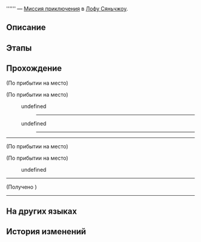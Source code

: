 {{Дополнить|Диалоги.}}
{{Миссия Инфобокс
|id              = 4015103
|Название        = 
|Изображение     = Миссия Освоения .png
|Тип             = Миссия приключения
|События         = 
|Глава           = 
|Условия         = Завершите миссию {{cx}}<!--Hidden Mission ID 4015101--> и дождитесь ежедневного [[Обновление сервера|обновления сервера]]
|Персонажи       = Бандит А; Бандит Б; Первопроходец; Фунгизонтик
|СтартЛокация    = [[Лофу Сяньчжоу]] — [[Облачная переправа]]
|Локации         = Облачная переправа
|Предыдущая      = 
|Следующая       = 
|Награды         = 
}}
'''''' — [[Миссия приключения]] в [[Лофу Сяньчжоу]].

==Описание==
{{Описание|<!--официальное описание из Перекрёстка судеб-->}}

==Этапы==


==Прохождение==
{{Дополнить}}

;(По прибытии на место)

;(По прибытии на место)
<!--Unknown TalkSentence: 412240101-->
:{{Диалог|Стрелка}} undefined
:<!--Unknown TalkSentence: 412240103-->
:<!--Unknown TalkSentence: 412240107-->
:<!--Unknown TalkSentence: 412240108-->
:<!--Unknown TalkSentence: 412240109-->
:<!--Unknown TalkSentence: 412240110-->
:<!--Unknown TalkSentence: 412240111-->
:<!--Unknown TalkSentence: 412240112-->
:<!--Unknown TalkSentence: 412240113-->
:<!--Unknown TalkSentence: 412240114-->
::----
:{{Диалог|Стрелка}} undefined
:<!--Unknown TalkSentence: 412240105-->
:<!--Unknown TalkSentence: 412240106-->
:<!--Unknown TalkSentence: 412240107-->
:<!--Unknown TalkSentence: 412240108-->
:<!--Unknown TalkSentence: 412240109-->
:<!--Unknown TalkSentence: 412240110-->
:<!--Unknown TalkSentence: 412240111-->
:<!--Unknown TalkSentence: 412240112-->
:<!--Unknown TalkSentence: 412240113-->
:<!--Unknown TalkSentence: 412240114-->
::----
<!--Unknown TalkSentence: 412240103-->
<!--Unknown TalkSentence: 412240107-->
<!--Unknown TalkSentence: 412240108-->
<!--Unknown TalkSentence: 412240109-->
<!--Unknown TalkSentence: 412240110-->
<!--Unknown TalkSentence: 412240111-->
<!--Unknown TalkSentence: 412240112-->
<!--Unknown TalkSentence: 412240113-->
<!--Unknown TalkSentence: 412240114-->
----
;(По прибытии на место)

;(По прибытии на место)
<!--Unknown TalkSentence: 412260101-->
:{{Диалог|Стрелка}} undefined
<!--Unknown TalkSentence: 412260103-->
<!--Unknown TalkSentence: 412260104-->
<!--Unknown TalkSentence: 412260105-->
<!--Unknown TalkSentence: 412260106-->
<!--Unknown TalkSentence: 412260107-->
----
;(Получено {{Item|Код для получения сундука|20|x=1|text=Код для получения сундука}})
----
{{Диалог Конец}}

==На других языках==
{{На других языках
|en   = 
|zhs  = 
|zht  = 
|ja   = 
|ko   = 
|es   = 
|fr   = 
|ru   = 
|th   = 
|vi   = 
|de   = 
|id   = 
|pt   = 
}}

==История изменений==
{{История изменений|2.7}}
